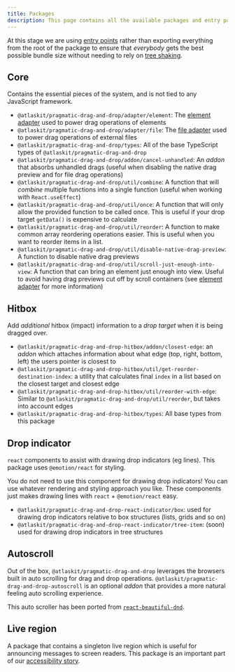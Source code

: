 ```yaml
---
title: Packages
description: This page contains all the available packages and entry points for @atlaskit/pragmatic-drag-and-drop related packages.
---
```



<SectionMessage>

  At this stage we are using [entry points](https://nodejs.org/api/packages.html#package-entry-points) rather than exporting everything from the root of the package to ensure that _everybody_ gets the best possible bundle size without needing to rely on [tree shaking](https://developer.mozilla.org/en-US/docs/Glossary/Tree_shaking).

</SectionMessage>

## Core

Contains the essential pieces of the system, and is not tied to any JavaScript framework.

- `@atlaskit/pragmatic-drag-and-drop/adapter/element`: The [element adapter](./adapters/element-adapter) used to power drag operations of elements
- `@atlaskit/pragmatic-drag-and-drop/adapter/file`: The [file adapter](./adapters/file-adapter) used to power drag operations of external files
- `@atlaskit/pragmatic-drag-and-drop/types`: All of the base TypeScript types of `@atlaskit/pragmatic-drag-and-drop`
- `@atlaskit/pragmatic-drag-and-drop/addon/cancel-unhandled`: An _addon_ that absorbs unhandled drags (useful when disabling the native drag preview and for file drag operations)
- `@atlaskit/pragmatic-drag-and-drop/util/combine`: A function that will _combine_ multiple functions into a single function (useful when working with `React.useEffect`)
- `@atlaskit/pragmatic-drag-and-drop/util/once`: A function that will only allow the provided function to be called once. This is useful if your drop target `getData()` is expensive to calculate
- `@atlaskit/pragmatic-drag-and-drop/util/reorder`: A function to make common array reordering operations easier. This is useful when you want to reorder items in a list.
- `@atlaskit/pragmatic-drag-and-drop/util/disable-native-drag-preview`: A function to disable native drag previews
- `@atlaskit/pragmatic-drag-and-drop/util/scroll-just-enough-into-view`: A function that can bring an element just enough into view. Useful to avoid having drag previews cut off by scroll containers (see [element adapter](./adapters/element-adapter) for more information)

## Hitbox

Add _additional_ hitbox (impact) information to a _drop target_ when it is being dragged over.

- `@atlaskit/pragmatic-drag-and-drop-hitbox/addon/closest-edge`: an _addon_ which attaches information about what edge (top, right, bottom, left) the users pointer is closest to
- `@atlaskit/pragmatic-drag-and-drop-hitbox/util/get-reorder-destination-index`: a utility that calculates final `index` in a list based on the closest target and closest edge
- `@atlaskit/pragmatic-drag-and-drop-hitbox/util/reorder-with-edge`: Similar to `@atlaskit/pragmatic-drag-and-drop/util/reorder`, but takes into account edges
- `@atlaskit/pragmatic-drag-and-drop-hitbox/types`: All base types from this package

## Drop indicator

`react` components to assist with drawing drop indicators (eg lines). This package uses `@emotion/react` for styling.

<SectionMessage>

  You do not need to use this component for drawing drop indicators! You can use whatever rendering and styling approach you like. These components just makes drawing lines with `react` + `@emotion/react` easy.

</SectionMessage>

- `@atlaskit/pragmatic-drag-and-drop-react-indicator/box`: used for drawing drop indicators relative to box structures (lists, grids and so on)
- `@atlaskit/pragmatic-drag-and-drop-react-indicator/tree-item`: (soon) used for drawing drop indicators in tree structures

## Autoscroll

Out of the box, `@atlaskit/pragmatic-drag-and-drop` leverages the browsers built in auto scrolling for drag and drop operations. `@atlaskit/pragmatic-drag-and-drop-autoscroll` is an optional _addon_ that provides a more natural feeling auto scrolling experience.

This auto scroller has been ported from [`react-beautiful-dnd`](https://github.com/atlassian/react-beautiful-dnd).

## Live region

A package that contains a singleton live region which is useful for announcing messages to screen readers. This package is an important part of our [accessibility story](/components/pragmatic-drag-and-drop/accessibility).
